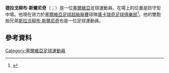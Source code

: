 '''德拉戈柳布·斯爾尼奇'''（{{lang-sr|Драгољуб Срнић}}；{{bd|1992年|1月12日}}）是一位[[塞爾維亞|塞爾維亞]]足球運動員。在場上的位置是防守型中場。他現在效力於[[塞爾維亞足球超級聯賽|塞爾維亞足球超級聯賽]]球隊[[庫卡瑞奇足球俱樂部|庫卡瑞奇足球俱樂部]]<ref>{{cite web|url=http://novosti.rs/vesti/sport.294.html:439972-Srnici-povukli-tuzbu-Zvezdda-ih-prodala-Cukarickom|title=Srnići povukli tužbu, Zvezda ih prodala Čukaričkom|website=novosti.rs|language=sr|date=20 June 2013|accessdate=8 February 2014|archive-date=2019-12-02|archive-url=https://web.archive.org/web/20191202061857/http://www.novosti.rs/vesti/sport.294.html:439972-Srnici-povukli-tuzbu-Zvezdda-ih-prodala-Cukarickom}}</ref>。他的雙胞胎兄弟[[斯拉沃柳布·斯爾尼奇|斯拉沃柳布·斯爾尼奇]]也是一位足球運動員。
==參考資料==
{{Reflist}}

{{DEFAULTSORT: Srnić, Dragoljub}}
[[Category:塞爾維亞足球運動員|Category:塞爾維亞足球運動員]]